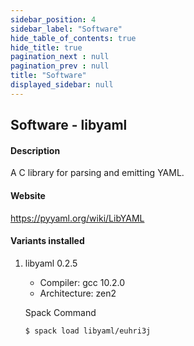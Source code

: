 ```yaml
---
sidebar_position: 4
sidebar_label: "Software"
hide_table_of_contents: true
hide_title: true
pagination_next : null
pagination_prev : null
title: "Software"
displayed_sidebar: null
---
```


## Software - libyaml


#### Description
A C library for parsing and emitting YAML.

#### Website
https://pyyaml.org/wiki/LibYAML

#### Variants installed

1. libyaml 0.2.5

    - Compiler: gcc 10.2.0
    - Architecture: zen2

    Spack Command
    ```bash
    $ spack load libyaml/euhri3j
    ```
